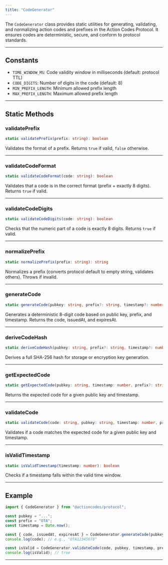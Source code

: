 ```yaml
---
title: "CodeGenerator"
---
```


The `CodeGenerator` class provides static utilities for generating, validating, and normalizing action codes and prefixes in the Action Codes Protocol. It ensures codes are deterministic, secure, and conform to protocol standards.

---

## Constants

- `TIME_WINDOW_MS`: Code validity window in milliseconds (default: protocol TTL)
- `CODE_DIGITS`: Number of digits in the code (default: 8)
- `MIN_PREFIX_LENGTH`: Minimum allowed prefix length
- `MAX_PREFIX_LENGTH`: Maximum allowed prefix length

---

## Static Methods

### validatePrefix
```ts
static validatePrefix(prefix: string): boolean
```
Validates the format of a prefix. Returns `true` if valid, `false` otherwise.

---

### validateCodeFormat
```ts
static validateCodeFormat(code: string): boolean
```
Validates that a code is in the correct format (prefix + exactly 8 digits). Returns `true` if valid.

---

### validateCodeDigits
```ts
static validateCodeDigits(code: string): boolean
```
Checks that the numeric part of a code is exactly 8 digits. Returns `true` if valid.

---

### normalizePrefix
```ts
static normalizePrefix(prefix: string): string
```
Normalizes a prefix (converts protocol default to empty string, validates others). Throws if invalid.

---

### generateCode
```ts
static generateCode(pubkey: string, prefix?: string, timestamp?: number): { code: string; issuedAt: number; expiresAt: number }
```
Generates a deterministic 8-digit code based on public key, prefix, and timestamp. Returns the code, issuedAt, and expiresAt.

---

### deriveCodeHash
```ts
static deriveCodeHash(pubkey: string, prefix?: string, timestamp?: number): string
```
Derives a full SHA-256 hash for storage or encryption key generation.

---

### getExpectedCode
```ts
static getExpectedCode(pubkey: string, timestamp: number, prefix?: string): string
```
Returns the expected code for a given public key and timestamp.

---

### validateCode
```ts
static validateCode(code: string, pubkey: string, timestamp: number, prefix?: string): boolean
```
Validates if a code matches the expected code for a given public key and timestamp.

---

### isValidTimestamp
```ts
static isValidTimestamp(timestamp: number): boolean
```
Checks if a timestamp falls within the valid time window.

---

## Example

```ts
import { CodeGenerator } from "@actioncodes/protocol";

const pubkey = "...";
const prefix = "OTA";
const timestamp = Date.now();

const { code, issuedAt, expiresAt } = CodeGenerator.generateCode(pubkey, prefix, timestamp);
console.log(code); // e.g., "OTA12345678"

const isValid = CodeGenerator.validateCode(code, pubkey, timestamp, prefix);
console.log(isValid); // true
```

---
